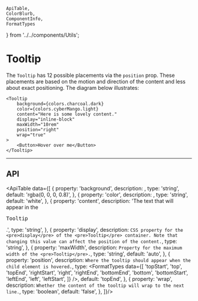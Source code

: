     ApiTable,
    ColorBlurb,
    ComponentInfo,
    FormatTypes
} from '../../components/Utils';

# Tooltip

<ComponentInfo title="Tooltip" />

The `Tooltip` has 12 possible placements via the `position` prop. These placements are based on the
motion and direction of the content and less about exact positioning. The diagram below illustrates:

<PositionGrid />

```tsx live
<Tooltip
    background={colors.charcoal.dark}
    color={colors.cyberMango.light}
    content="Here is some lovely content."
    display="inline-block"
    maxWidth="10rem"
    position="right"
    wrap="true"
>
    <Button>Hover over me</Button>
</Tooltip>
```

---

## API

<ApiTable data={[
    {
        property: 'background',
        description: <ColorBlurb label="Tooltip" background gradient />,
        type: 'string',
        default: 'rgba(0, 0, 0, 0.8)',
    },
    {
        property: 'color',
        description: <ColorBlurb label="Tooltip" />,
        type: 'string',
        default: 'white',
    },
    {
        property: 'content',
        description: 'The text that will appear in the <pre>Tooltip</pre>.',
        type: 'string',
    },
    {
        property: 'display',
        description: `CSS property for the <pre>display</pre> of the <pre>Tooltip</pre> container.
            Note that changing this value can affect the position of the content.`,
        type: 'string',
    },
    {
        property: 'maxWidth',
        description: `Property for the maximum width of the <pre>Tooltip</pre>.`,
        type: 'string',
        default: 'auto',
    },
    {
        property: 'position',
        description: `Where the tooltip should appear when the child element is hovered.`,
        type: <FormatTypes
                data={[
                    'topStart',
                    'top',
                    'topEnd',
                    'rightStart',
                    'right',
                    'rightEnd',
                    'bottomEnd',
                    'bottom',
                    'bottomStart',
                    'leftEnd',
                    'left',
                    'leftStart',
                ]} />,
        default: 'topEnd',
    },
    {
        property: 'wrap',
        description: `Whether the content of the tooltip will wrap to the next line.`,
        type: 'boolean',
        default: 'false',
    },
]}/>
